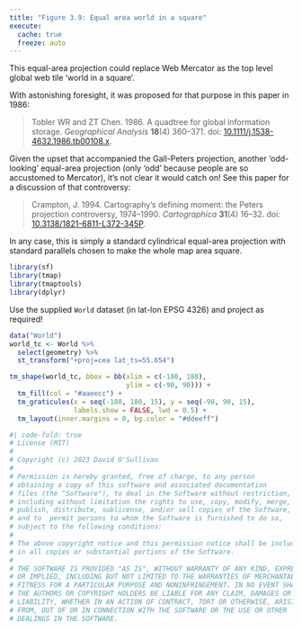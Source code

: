 ```yaml
---
title: "Figure 3.9: Equal area world in a square"
execute: 
  cache: true
  freeze: auto
---
```


This equal-area projection could replace Web Mercator as the top level global web tile 'world in a square'.

With astonishing foresight, it was proposed for that purpose in this paper in 1986:

> Tobler WR and ZT Chen. 1986. A quadtree for global information storage. _Geographical Analysis_ **18**(4) 360–371. doi: [10.1111/j.1538-4632.1986.tb00108.x](https://dx.doi.org/10.1111/j.1538-4632.1986.tb00108.x).

Given the upset that accompanied the Gall-Peters projection, another 'odd-looking' equal-area projection (only 'odd' because people are so accustomed to Mercator), it's not clear it would catch on! See this paper for a discussion of that controversy:

> Crampton, J. 1994. Cartography’s defining moment: the Peters projection controversy, 1974–1990. _Cartographica_ **31**(4) 16–32. doi: [10.3138/1821-6811-L372-345P](https://dx.doi.org/10.3138/1821-6811-L372-345P).

In any case, this is simply a standard cylindrical equal-area projection with standard parallels chosen to make the whole map area square. 

```r
library(sf)
library(tmap)
library(tmaptools)
library(dplyr)
```

Use the supplied `World` dataset (in lat-lon EPSG 4326) and project as required!

```r
data("World") 
world_tc <- World %>%
  select(geometry) %>%
  st_transform("+proj=cea lat_ts=55.654")

tm_shape(world_tc, bbox = bb(xlim = c(-180, 180),
                             ylim = c(-90, 90))) +
  tm_fill(col = "#aaeecc") +
  tm_graticules(x = seq(-180, 180, 15), y = seq(-90, 90, 15),
                labels.show = FALSE, lwd = 0.5) +
  tm_layout(inner.margins = 0, bg.color = "#ddeeff")
```

```r
#| code-fold: true
# License (MIT)
#
# Copyright (c) 2023 David O'Sullivan
#
# Permission is hereby granted, free of charge, to any person
# obtaining a copy of this software and associated documentation
# files (the "Software"), to deal in the Software without restriction,
# including without limitation the rights to use, copy, modify, merge,
# publish, distribute, sublicense, and/or sell copies of the Software,
# and to  permit persons to whom the Software is furnished to do so,
# subject to the following conditions:
#
# The above copyright notice and this permission notice shall be included
# in all copies or substantial portions of the Software.
#
# THE SOFTWARE IS PROVIDED "AS IS", WITHOUT WARRANTY OF ANY KIND, EXPRESS
# OR IMPLIED, INCLUDING BUT NOT LIMITED TO THE WARRANTIES OF MERCHANTABILITY,
# FITNESS FOR A PARTICULAR PURPOSE AND NONINFRINGEMENT. IN NO EVENT SHALL
# THE AUTHORS OR COPYRIGHT HOLDERS BE LIABLE FOR ANY CLAIM, DAMAGES OR OTHER
# LIABILITY, WHETHER IN AN ACTION OF CONTRACT, TORT OR OTHERWISE, ARISING
# FROM, OUT OF OR IN CONNECTION WITH THE SOFTWARE OR THE USE OR OTHER
# DEALINGS IN THE SOFTWARE.
```
